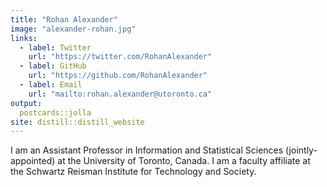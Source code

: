 ```yaml
---
title: "Rohan Alexander"
image: "alexander-rohan.jpg"
links:
  - label: Twitter
    url: "https://twitter.com/RohanAlexander"
  - label: GitHub
    url: "https://github.com/RohanAlexander"
  - label: Email
    url: "mailto:rohan.alexander@utoronto.ca"
output:
  postcards::jolla
site: distill::distill_website
---
```

 
I am an Assistant Professor in Information and Statistical Sciences (jointly-appointed) at the University of Toronto, Canada. I am a faculty affiliate at the Schwartz Reisman Institute for Technology and Society.
